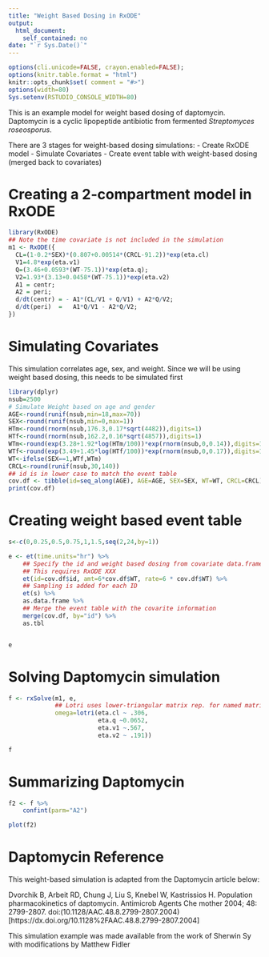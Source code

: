 ```yaml
---
title: "Weight Based Dosing in RxODE"
output:
  html_document:
    self_contained: no
date: "`r Sys.Date()`"
---
```


```r
options(cli.unicode=FALSE, crayon.enabled=FALSE);
options(knitr.table.format = "html")
knitr::opts_chunk$set( comment = "#>")
options(width=80)
Sys.setenv(RSTUDIO_CONSOLE_WIDTH=80)
```

This is an example model for weight based dosing of
daptomycin. Daptomycin is a cyclic lipopeptide antibiotic from
fermented *Streptomyces roseosporus*.

There are 3 stages for weight-based dosing simulations:
- Create RxODE model
- Simulate Covariates
- Create event table with weight-based dosing (merged back to covariates)

# Creating a 2-compartment model in RxODE

```r
library(RxODE)
## Note the time covariate is not included in the simulation
m1 <- RxODE({
  CL=(1-0.2*SEX)*(0.807+0.00514*(CRCL-91.2))*exp(eta.cl)
  V1=4.8*exp(eta.v1)
  Q=(3.46+0.0593*(WT-75.1))*exp(eta.q);
  V2=1.93*(3.13+0.0458*(WT-75.1))*exp(eta.v2)
  A1 = centr;
  A2 = peri;
  d/dt(centr) = - A1*(CL/V1 + Q/V1) + A2*Q/V2;
  d/dt(peri)  =   A1*Q/V1 - A2*Q/V2;
})
```

# Simulating Covariates

This simulation correlates age, sex, and weight. Since we will be
using weight based dosing, this needs to be simulated first

```r
library(dplyr)
nsub=2500
# Simulate Weight based on age and gender
AGE<-round(runif(nsub,min=18,max=70))
SEX<-round(runif(nsub,min=0,max=1))
HTm<-round(rnorm(nsub,176.3,0.17*sqrt(4482)),digits=1)
HTf<-round(rnorm(nsub,162.2,0.16*sqrt(4857)),digits=1)
WTm<-round(exp(3.28+1.92*log(HTm/100))*exp(rnorm(nsub,0,0.14)),digits=1)
WTf<-round(exp(3.49+1.45*log(HTf/100))*exp(rnorm(nsub,0,0.17)),digits=1)
WT<-ifelse(SEX==1,WTf,WTm)
CRCL<-round(runif(nsub,30,140))
## id is in lower case to match the event table
cov.df <- tibble(id=seq_along(AGE), AGE=AGE, SEX=SEX, WT=WT, CRCL=CRCL)
print(cov.df)
```
# Creating weight based event table

```r
s<-c(0,0.25,0.5,0.75,1,1.5,seq(2,24,by=1))

e <- et(time.units="hr") %>%
    ## Specify the id and weight based dosing from covariate data.frame
    ## This requires RxODE XXX 
    et(id=cov.df$id, amt=6*cov.df$WT, rate=6 * cov.df$WT) %>%
    ## Sampling is added for each ID
    et(s) %>%
    as.data.frame %>%
    ## Merge the event table with the covarite information
    merge(cov.df, by="id") %>%
    as.tbl


e
```

# Solving Daptomycin simulation

```r
f <- rxSolve(m1, e,
             ## Lotri uses lower-triangular matrix rep. for named matrix
             omega=lotri(eta.cl ~ .306, 
                         eta.q ~0.0652,
                         eta.v1 ~.567,
                         eta.v2 ~ .191))

f
```
# Summarizing Daptomycin

```r
f2 <- f %>%
    confint(parm="A2")

plot(f2)
```


# Daptomycin Reference

This weight-based simulation is adapted from the Daptomycin article
below:

Dvorchik B, Arbeit RD, Chung J, Liu S, Knebel W, Kastrissios
H. Population pharmacokinetics of daptomycin. Antimicrob Agents
Che mother 2004; 48: 2799-2807. doi:(10.1128/AAC.48.8.2799-2807.2004)[https://dx.doi.org/10.1128%2FAAC.48.8.2799-2807.2004]

This simulation example was made available from the work of Sherwin Sy
with modifications by Matthew Fidler
